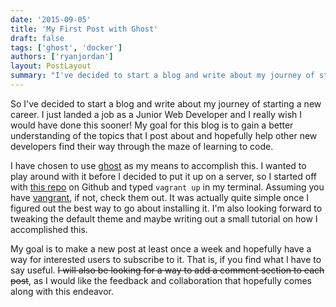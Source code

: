```yaml
---
date: '2015-09-05'
title: 'My First Post with Ghost'
draft: false
tags: ['ghost', 'docker']
authors: ['ryanjordan']
layout: PostLayout
summary: "I've decided to start a blog and write about my journey of starting a new career. I just landed a job as a Junior Web Developer and I really wish I would have done this sooner! My goal for this blog is to gain a better understanding of the topics that I post about and hopefully help other new developers find their way through the maze of learning to code."
---
```


So I've decided to start a blog and write about my journey of starting a new career. I just landed a job as a Junior Web Developer and I really wish I would have done this sooner! My goal for this blog is to gain a better understanding of the topics that I post about and hopefully help other new developers find their way through the maze of learning to code.

I have chosen to use [ghost](https://ghost.org/) as my means to accomplish this. I wanted to play around with it before I decided to put it up on a server, so I started off with [this repo](https://github.com/dbough/vagrant-ghost) on Github and typed `vagrant up` in my terminal. Assuming you have [vangrant](https://vagrantup.com), if not, check them out. It was actually quite simple once I figured out the best way to go about installing it. I'm also looking forward to tweaking the default theme and maybe writing out a small tutorial on how I accomplished this.

My goal is to make a new post at least once a week and hopefully have a way for interested users to subscribe to it. That is, if you find what I have to say useful. ~~I will also be looking for a way to add a comment section to each post~~, as I would like the feedback and collaboration that hopefully comes along with this endeavor.
